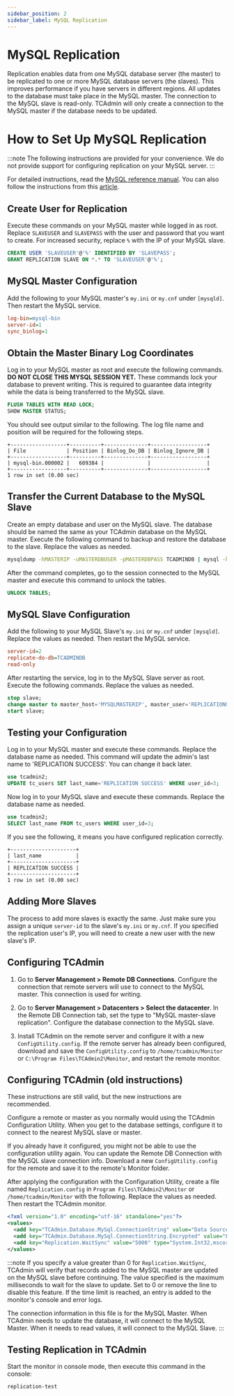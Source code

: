 ```yaml
---
sidebar_position: 2
sidebar_label: MySQL Replication
---
```


# MySQL Replication

Replication enables data from one MySQL database server (the master) to be replicated to one or more MySQL database servers (the slaves). This improves performance if you have servers in different regions. All updates to the database must take place in the MySQL master. The connection to the MySQL slave is read-only. TCAdmin will only create a connection to the MySQL master if the database needs to be updated.


# How to Set Up MySQL Replication

:::note
The following instructions are provided for your convenience. We do not provide support for configuring replication on your MySQL server.
:::

For detailed instructions, read the [MySQL reference manual](http://dev.mysql.com/doc/refman/5.1/en/replication-howto.html). You can also follow the instructions from this [article](http://www.howtoforge.com/mysql_database_replication).

## Create User for Replication

Execute these commands on your MySQL master while logged in as root. Replace `SLAVEUSER` and `SLAVEPASS` with the user and password that you want to create. For increased security, replace `%` with the IP of your MySQL slave.

```sql
CREATE USER 'SLAVEUSER'@'%' IDENTIFIED BY 'SLAVEPASS';
GRANT REPLICATION SLAVE ON *.* TO 'SLAVEUSER'@'%';
```

## MySQL Master Configuration

Add the following to your MySQL master's `my.ini` or `my.cnf` under `[mysqld]`. Then restart the MySQL service.

```ini
log-bin=mysql-bin
server-id=1
sync_binlog=1
```

## Obtain the Master Binary Log Coordinates

Log in to your MySQL master as root and execute the following commands. **DO NOT CLOSE THIS MYSQL SESSION YET.** These commands lock your database to prevent writing. This is required to guarantee data integrity while the data is being transferred to the MySQL slave.

```sql
FLUSH TABLES WITH READ LOCK;
SHOW MASTER STATUS;
```

You should see output similar to the following. The log file name and position will be required for the following steps.

```
+------------------+----------+--------------+------------------+
| File             | Position | Binlog_Do_DB | Binlog_Ignore_DB |
+------------------+----------+--------------+------------------+
| mysql-bin.000002 |   609384 |              |                  |
+------------------+----------+--------------+------------------+
1 row in set (0.00 sec)
```

## Transfer the Current Database to the MySQL Slave

Create an empty database and user on the MySQL slave. The database should be named the same as your TCAdmin database on the MySQL master. Execute the following command to backup and restore the database to the slave. Replace the values as needed.

```sh
mysqldump -hMASTERIP -uMASTERDBUSER -pMASTERDBPASS TCADMINDB | mysql -hSLAVEIP -uSLAVEDBUSER -pSLAVEDBPASS --database=TCADMINDB
```

After the command completes, go to the session connected to the MySQL master and execute this command to unlock the tables.

```sql
UNLOCK TABLES;
```

## MySQL Slave Configuration

Add the following to your MySQL Slave's `my.ini` or `my.cnf` under `[mysqld]`. Replace the values as needed. Then restart the MySQL service.

```ini
server-id=2
replicate-do-db=TCADMINDB
read-only
```

After restarting the service, log in to the MySQL Slave server as root. Execute the following commands. Replace the values as needed.

```sql
stop slave;
change master to master_host='MYSQLMASTERIP', master_user='REPLICATIONUSER', master_password='REPLICATIONPASSWORD', master_log_file='LOGFILENAME', master_log_pos=LOGFILEPOSITION;
start slave;
```

## Testing your Configuration

Log in to your MySQL master and execute these commands. Replace the database name as needed. This command will update the admin's last name to 'REPLICATION SUCCESS'. You can change it back later.

```sql
use tcadmin2;
UPDATE tc_users SET last_name='REPLICATION SUCCESS' WHERE user_id=3;
```

Now log in to your MySQL slave and execute these commands. Replace the database name as needed.

```sql
use tcadmin2;
SELECT last_name FROM tc_users WHERE user_id=3;
```

If you see the following, it means you have configured replication correctly.

```
+---------------------+
| last_name           |
+---------------------+
| REPLICATION SUCCESS |
+---------------------+
1 row in set (0.00 sec)
```

## Adding More Slaves

The process to add more slaves is exactly the same. Just make sure you assign a unique `server-id` to the slave's `my.ini` or `my.cnf`. If you specified the replication user's IP, you will need to create a new user with the new slave's IP.

## Configuring TCAdmin

1. Go to **Server Management > Remote DB Connections**. Configure the connection that remote servers will use to connect to the MySQL master. This connection is used for writing.

2. Go to **Server Management > Datacenters > Select the datacenter**. In the Remote DB Connection tab, set the type to "MySQL master-slave replication". Configure the database connection to the MySQL slave.

3. Install TCAdmin on the remote server and configure it with a new `ConfigUtility.config`. If the remote server has already been configured, download and save the `ConfigUtility.config` to `/home/tcadmin/Monitor` or `C:\Program Files\TCAdmin2\Monitor`, and restart the remote monitor.

## Configuring TCAdmin (old instructions)

These instructions are still valid, but the new instructions are recommended.

Configure a remote or master as you normally would using the TCAdmin Configuration Utility. When you get to the database settings, configure it to connect to the nearest MySQL slave or master.

If you already have it configured, you might not be able to use the configuration utility again. You can update the Remote DB Connection with the MySQL slave connection info. Download a new `ConfigUtility.config` for the remote and save it to the remote's Monitor folder.

After applying the configuration with the Configuration Utility, create a file named `Replication.config` in `Program Files\TCAdmin2\Monitor` or `/home/tcadmin/Monitor` with the following. Replace the values as needed. Then restart the TCAdmin monitor.

```xml
<?xml version="1.0" encoding="utf-16" standalone="yes"?>
<values>
  <add key="TCAdmin.Database.MySql.ConnectionString" value="Data Source=MYSQLMASTERIP;User Id=MYSQLMASTERUSER;Password=MYSQLMASTERPASS;Database=TCADMINDB;Pooling=false;Compress=false;Connection Lifetime=900;" type="System.String,mscorlib" />
  <add key="TCAdmin.Database.MySql.ConnectionString.Encrypted" value="False" type="System.Boolean,mscorlib" />
  <add key="Replication.WaitSync" value="5000" type="System.Int32,mscorlib" />
</values>
```

:::note
If you specify a value greater than 0 for `Replication.WaitSync`, TCAdmin will verify that records added to the MySQL master are updated on the MySQL slave before continuing. The value specified is the maximum milliseconds to wait for the slave to update. Set to 0 or remove the line to disable this feature. If the time limit is reached, an entry is added to the monitor's console and error logs.

The connection information in this file is for the MySQL Master. When TCAdmin needs to update the database, it will connect to the MySQL Master. When it needs to read values, it will connect to the MySQL Slave.
:::

## Testing Replication in TCAdmin

Start the monitor in console mode, then execute this command in the console:

```
replication-test
```